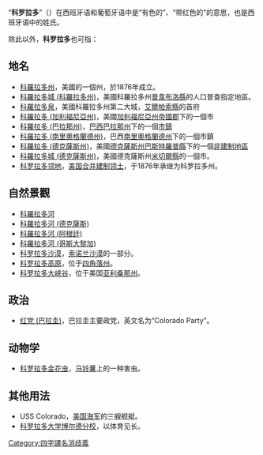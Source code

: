 {{noteTA|G1=USState|G2=Places}}
“'''科罗拉多'''”（{{Lang|es|Colorado}}）在西班牙语和葡萄牙语中是“有色的”、“带红色的”的意思，也是西班牙语中的姓氏。

除此以外，'''科罗拉多'''也可指：

== 地名 ==
* [[科羅拉多州|科羅拉多州]]，美國的一個州，於1876年成立。
* [[科羅拉多城_(科羅拉多州)|科羅拉多城 (科羅拉多州)]]，美國科羅拉多州[[普韋布洛縣|普韋布洛縣]]的人口普查指定地區。
* [[科羅拉多泉|科羅拉多泉]]，美國科羅拉多州第二大城，[[艾爾帕索縣|艾爾帕索縣]]的首府
* [[科羅拉多_(加利福尼亞州)|科羅拉多 (加利福尼亞州)]]，美國[[加利福尼亞州|加利福尼亞州]][[帝國郡_(加利福尼亞州)|帝國郡]]下的一個市
* [[科羅拉多_(巴拉那州)|科羅拉多 (巴拉那州)]]，[[巴西|巴西]][[巴拉那州|巴拉那州]]下的一個[[市鎮_(巴西)|市鎮]]
* [[科羅拉多_(南里奧格蘭德州)|科羅拉多 (南里奧格蘭德州)]]，巴西[[南里奧格蘭德州|南里奧格蘭德州]]下的一個市鎮
* [[科羅拉多_(德克薩斯州)|科羅拉多 (德克薩斯州)]]，美國[[德克薩斯州|德克薩斯州]][[巴斯特羅普縣|巴斯特羅普縣]]下的一個[[非建制地區|非建制地區]]
* [[科羅拉多城_(德克薩斯州)|科羅拉多城 (德克薩斯州)]]，美國德克薩斯州[[米切爾縣_(德克薩斯州)|米切爾縣]]的一個市。
* [[科罗拉多领地|科罗拉多领地]]，[[美国合并建制领土|美国合并建制领土]]，于1876年承继为科罗拉多州。

== 自然景觀 ==
* [[科羅拉多河|科羅拉多河]]
* [[科羅拉多河_(德克薩斯)|科羅拉多河 (德克薩斯)]]
* [[科羅拉多河_(阿根廷)|科羅拉多河 (阿根廷)]]
* [[科羅拉多河_(哥斯大黎加)|科羅拉多河 (哥斯大黎加)]]
* [[科罗拉多沙漠|科罗拉多沙漠]]，[[索诺兰沙漠|索诺兰沙漠]]的一部分。
* [[科罗拉多高原|科罗拉多高原]]，位于[[四角落州|四角落州]]。
* [[科罗拉多大峡谷|科罗拉多大峡谷]]，位于美国[[亚利桑那州|亚利桑那州]]。

==政治==
*[[红党_(巴拉圭)|红党 (巴拉圭)]]，巴拉圭主要政党，英文名为“Colorado Party”。

==动物学==
*[[科罗拉多金花虫|科罗拉多金花虫]]，[[马铃薯|马铃薯]]上的一种害虫。

==其他用法==
*USS Colorado，[[美国海军|美国海军]]的三艘舰艇。
*[[科罗拉多大学博尔德分校|科罗拉多大学博尔德分校]]，以体育见长。

{{Disambig|cat=四字地名消歧義}}
[[Category:四字譯名消歧義|Category:四字譯名消歧義]]